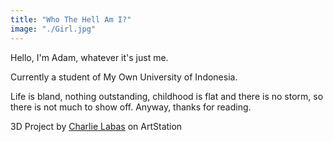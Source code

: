 ```yaml
---
title: "Who The Hell Am I?"
image: "./Girl.jpg"
---
```



Hello, I'm Adam, whatever it's just me.

Currently a student of My Own University of Indonesia.

Life is bland, nothing outstanding, childhood is flat and there is no storm, so there is not much to show off. Anyway, thanks for reading.

3D Project by <a href="https://www.artstation.com/charlielabas/profile" target="_blank" rel="nofollow noopener noreferrer" aria-label="External Link"><Underlining>Charlie Labas</Underlining></a> on ArtStation
